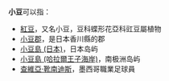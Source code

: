 '''小豆'''可以指：

*[[紅豆|紅豆]]，又名小豆，豆科蝶形花亞科豇豆屬植物
*[[小豆郡|小豆郡]]，是日本香川縣的郡
*[[小豆島_(日本)|小豆島 (日本)]]，日本岛屿
*[[小豆島_(哈拉爾王子海岸)|小豆島 (哈拉爾王子海岸)]]，南极洲岛屿
*[[查維亞·靴南迪斯|查維亞·靴南迪斯]]，墨西哥職業足球員

{{Disambig|Cat=二字消歧义}}